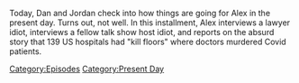 {{DEFAULTSORT:
    #_EPISODE_0809:May 18, 2023
}}{{Episode
    | title           = May 18, 2023
    | caption         = Listen to this episode on [https://knowledgefight.libsyn.com/809-may-18-2023 Libsyn] [https://open.spotify.com/episode/7BNnYU1BDeKKeNrYbDvh67 Spotify]
    | episodeNumber   = 809
    | length          = 02:35:43
    | airDate         = May 22, 2023
    | coverageDate    = May 18, 2023
    | episodeType     = [[:Category:Present Day|Present Day]]
    | previousEpisode = [[808: May 15, 2023]]
}}

{{Stub}}

Today, Dan and Jordan check into how things are going for Alex in the present day.  Turns out, not well.  In this installment, Alex interviews a lawyer idiot, interviews a fellow talk show host idiot, and reports on the absurd story that 139 US hospitals had "kill floors" where doctors murdered Covid patients.

[[Category:Episodes]]
[[Category:Present Day]]
